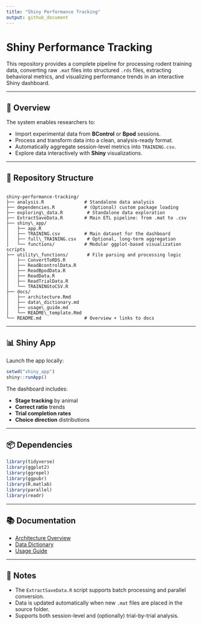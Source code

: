 ```yaml
---
title: "Shiny Performance Tracking"
output: github_document
---
```


# Shiny Performance Tracking

This repository provides a complete pipeline for processing rodent training data, converting raw `.mat` files into structured `.rds` files, extracting behavioral metrics, and visualizing performance trends in an interactive Shiny dashboard.

---

## 🚀 Overview

The system enables researchers to:

- Import experimental data from **BControl** or **Bpod** sessions.
- Process and transform data into a clean, analysis-ready format.
- Automatically aggregate session-level metrics into `TRAINING.csv`.
- Explore data interactively with **Shiny** visualizations.

---

## 📁 Repository Structure

```

shiny-performance-tracking/
├── analysis.R               # Standalone data analysis
├── dependencies.R           # (Optional) custom package loading
├── exploring\_data.R         # Standalone data exploration
├── ExtractSaveData.R        # Main ETL pipeline: from .mat to .csv
├── shiny\_app/
│   ├── app.R
│   ├── TRAINING.csv         # Main dataset for the dashboard
│   ├── full\_TRAINING.csv    # Optional, long-term aggregation
│   └── functions/           # Modular ggplot-based visualization scripts
├── utility\_functions/       # File parsing and processing logic
│   ├── ConvertToRDS.R
│   ├── ReadBcontrolData.R
│   ├── ReadBpodData.R
│   ├── ReadData.R
│   ├── ReadTrialData.R
│   └── TRAININGtoCSV.R
├── docs/
│   ├── architecture.Rmd
│   ├── data\_dictionary.md
│   ├── usage\_guide.md
│   └── README\_template.Rmd
└── README.md                # Overview + links to docs

````

---

## 📊 Shiny App

Launch the app locally:

```r
setwd("shiny_app")
shiny::runApp()
````

The dashboard includes:

* **Stage tracking** by animal
* **Correct ratio** trends
* **Trial completion rates**
* **Choice direction** distributions

---

## 📦 Dependencies

```r
library(tidyverse)
library(ggplot2)
library(ggrepel)
library(ggpubr)
library(R.matlab)
library(parallel)
library(readr)
```

---

## 📚 Documentation

* [Architecture Overview](architecture.Rmd)
* [Data Dictionary](data_dictionary.md)
* [Usage Guide](usage_guide.md)

---

## 🧠 Notes

* The `ExtractSaveData.R` script supports batch processing and parallel conversion.
* Data is updated automatically when new `.mat` files are placed in the source folder.
* Supports both session-level and (optionally) trial-by-trial analysis.
